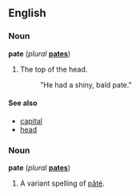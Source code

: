 ==English==
===Noun===
'''pate''' (''plural'' '''[[pates]]''')

#The top of the head.
#: "He had a shiny, bald pate."

====See also====
*[[capital]]
*[[head]]

===Noun===
'''pate''' (''plural'' '''[[pates]]''')

#A variant spelling of [[pâté]].